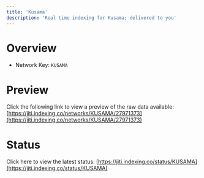 ```yaml
---
title: 'Kusama'
description: 'Real time indexing for Kusama; delivered to you'
---
```


# Overview
- Network Key: `KUSAMA`

# Preview
Click the following link to view a preview of the raw data available: [https://jiti.indexing.co/networks/KUSAMA/27971373](https://jiti.indexing.co/networks/KUSAMA/27971373)

# Status
Click here to view the latest status: [https://jiti.indexing.co/status/KUSAMA](https://jiti.indexing.co/status/KUSAMA)
